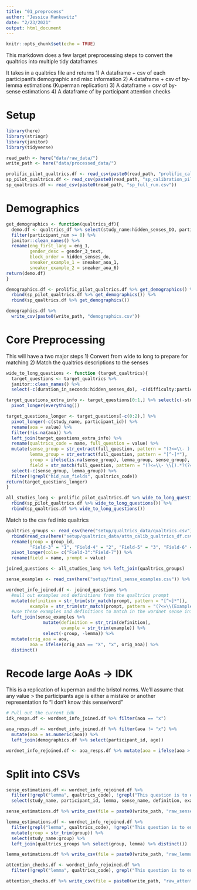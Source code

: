 ```yaml
---
title: "01_preprocess"
author: "Jessica Mankewitz"
date: "2/23/2021"
output: html_document
---
```


```r
knitr::opts_chunk$set(echo = TRUE)
```

This markdown does a few larget preprocessing steps to convert the qualtrics into multiple tidy dataframes

It takes in a qualtrics file and returns
1) A dataframe + csv of each participant's demographic and misc information
2) A dataframe + csv of by-lemma estimations (Kuperman replication)
3) A dataframe + csv of by-sense estimations
4) A dataframe of by participant attention checks

# Setup
```r
library(here)
library(stringr)
library(janitor)
library(tidyverse)

read_path <- here("data/raw_data/")
write_path <- here("data/processed_data/")
```

```r
prolific_pilot_qualtrics.df <- read_csv(paste0(read_path, "prolific_calibration_pilot_b.csv"))
sp_pilot_qualtrics.df <- read_csv(paste0(read_path, "sp_calibration_pilot_b.csv"))
sp_qualtrics.df <- read_csv(paste0(read_path, "sp_full_run.csv"))
```

# Demographics
```r
get_demographics <- function(qualtrics_df){
  demo.df <- qualtrics_df %>% select(study_name:hidden_senses_DO, participant_num, -hidden_senses, difficulty:participant_num) %>%
  filter(participant_num >= 0) %>%
  janitor::clean_names() %>%
  rename(eng_first_lang = eng_1,
         gender_desc = gender_3_text,
         block_order = hidden_senses_do,
         sneaker_example_1 = sneaker_aoa_1,
         sneaker_example_2 = sneaker_aoa_6)
return(demo.df)
}

demographics.df <- prolific_pilot_qualtrics.df %>% get_demographics() %>%
  rbind(sp_pilot_qualtrics.df %>% get_demographics()) %>%
  rbind(sp_qualtrics.df %>% get_demographics()) 

demographics.df %>%
  write_csv(paste0(write_path, "demographics.csv"))
```

# Core Preprocessing

This will have a two major steps
1) Convert from wide to long to prepare for matching
2) Match the qualtrics descriptions to the senses

```r
wide_to_long_questions <- function (target_qualtrics){
  target_questions <- target_qualtrics %>% 
  janitor::clean_names() %>% 
  select(-c(duration_in_seconds:hidden_senses_do), -c(difficulty:participant_num))

target_questions_extra_info <- target_questions[0:1,] %>% select(c(-study_name, participant_id)) %>%
  pivot_longer(everything())

target_questions_longer <- target_questions[-c(0:2),] %>% 
  pivot_longer(-c(study_name, participant_id)) %>% 
  rename(aoa = value) %>%
  filter(!is.na(aoa)) %>%
  left_join(target_questions_extra_info) %>%
  rename(qualtrics_code = name, full_question = value) %>%
  mutate(sense_group = str_extract(full_question, pattern = "(?<=\\- ).*(?=\\ -)"),
         lemma_group = str_extract(full_question, pattern = "[^-]*"),
         group = ifelse(is.na(sense_group), lemma_group, sense_group),
         field = str_match(full_question, pattern = "(?<=\\- \\[).*?(?=\\])")) %>%
  select(-c(sense_group, lemma_group)) %>%
  filter(!grepl("hid_num_fields", qualtrics_code))
return(target_questions_longer)
}

all_studies_long <- prolific_pilot_qualtrics.df %>% wide_to_long_questions() %>%
  rbind(sp_pilot_qualtrics.df %>% wide_to_long_questions()) %>%
  rbind(sp_qualtrics.df %>% wide_to_long_questions())
```
Match to the csv fed into qualtrics
```r
qualtrics_groups <- read_csv(here("setup/qualtrics_data/qualtrics.csv")) %>%
  rbind(read_csv(here("setup/qualtrics_data/attn_calib_qualtrics_df.csv"))) %>%
  rename(group = group_id, 
         "Field-3" = "1", "Field-4" = "2", "Field-5" = "3", "Field-6" = "4", "Field-7" = "5") %>% 
  pivot_longer(cols= c("Field-3":"Field-7")) %>%
  rename(field = name, prompt = value)

joined_questions <- all_studies_long %>% left_join(qualtrics_groups)

sense_examples <- read_csv(here("setup/final_sense_examples.csv")) %>% rename(group = group_id)

wordnet_info_joined.df <- joined_questions %>% 
  #mull out examples and definitions from the qualtrics prompt
  mutate(definition = str_trim(str_match(prompt, pattern = "[^<]*")),
         example = str_trim(str_match(prompt, pattern = "(?<=\\(Example: ).*?(?=\\)\\<)"))) %>% 
  #use these examples and definitions to match in the wordnet sense information
  left_join(sense_examples %>% 
              mutate(definition = str_trim(definition),
                     example = str_trim(example)) %>% 
              select(-group, -lemma)) %>% 
  mutate(orig_aoa = aoa, 
         aoa = ifelse(orig_aoa == "X", "x", orig_aoa)) %>%
  distinct()
```

# Recode large AoAs -> IDK
This is a replication of kuperman and the bristol norms. We'll assume that any value > the participants age is either a mistake or another representation fo "I don't know this sense/word"

```r
# Pull out the current idk
idk_resps.df <- wordnet_info_joined.df %>% filter(aoa == "x")

aoa_resps.df <- wordnet_info_joined.df %>% filter(aoa != "x") %>%
  mutate(aoa = as.numeric(aoa)) %>%
  left_join(demographics.df %>% select(participant_id, age))

wordnet_info_rejoined.df <- aoa_resps.df %>% mutate(aoa = ifelse(aoa > as.numeric(age), "x", aoa)) %>% select(-age) %>% rbind(idk_resps.df)
```


# Split into CSVs
```r
sense_estimations.df <- wordnet_info_rejoined.df %>%
  filter(!grepl("lemma", qualtrics_code), !grepl("This question is to ensure", prompt)) %>%
  select(study_name, participant_id, lemma, sense_name, definition, example, aoa, everything())

sense_estimations.df %>% write_csv(file = paste0(write_path, "raw_sense_estimations.csv"))

lemma_estimations.df <- wordnet_info_rejoined.df %>%
  filter(grepl("lemma", qualtrics_code), !grepl("This question is to ensure", prompt)) %>%
  mutate(group = str_trim(group)) %>%
  select(study_name:group) %>%
  left_join(qualtrics_groups %>% select(group, lemma) %>% distinct())

lemma_estimations.df %>% write_csv(file = paste0(write_path, "raw_lemma_estimations.csv"))

attention_checks.df <- wordnet_info_rejoined.df %>%
  filter(!grepl("lemma", qualtrics_code), grepl("This question is to ensure", prompt))

attention_checks.df %>% write_csv(file = paste0(write_path, "raw_attention_checks.csv"))
```

# 


```r

```


